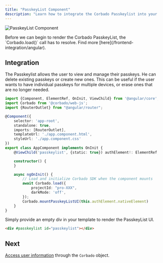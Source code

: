 ```yaml
---
title: "PasskeyList Component"
description: "Learn how to integrate the Corbado Passkeylist into your Angular application."
---
```



![PasskeyList Component](/images/frontend-integration/ui-components/passkeylist/passkeylist.webp)

<Warning>
    Before we can begin to render the Corbado PasskeyList, the `Corbado.load()` call has to resolve.
    Find more [here](/frontend-integration/angular).
</Warning>

## Integration

The Passkeylist allows the user to view and manage their passkeys.
He can delete existing passkeys or create new ones.
This can be useful if the user wants to have individual passkeys for multiple devices, or erase ones
that are no longer needed.

```ts app.component.ts
import {Component, ElementRef, OnInit, ViewChild} from '@angular/core';
import Corbado from '@corbado/web-js';
import {RouterOutlet} from "@angular/router";

@Component({
    selector: 'app-root',
    standalone: true,
    imports: [RouterOutlet],
    templateUrl: './app.component.html',
    styleUrl: './app.component.css'
})
export class AppComponent implements OnInit {
    @ViewChild('passkeylist', {static: true}) authElement!: ElementRef;

    constructor() {
    }

    async ngOnInit() {
        // Load and initialize Corbado SDK when the component mounts
        await Corbado.load({
            projectId: "pro-XXX",
            darkMode: 'off',
        });
        Corbado.mountPasskeyListUI(this.authElement.nativeElement)
    }
}
```

Simply provide an empty div in your template to render the PasskeyList UI.

```html app.component.html
<div #passkeylist id="passkeylist"></div>
```

<StylingTranslationCards />

## Next

[Access user information](/frontend-integration/angular/authentication-state) through the `Corbado` object.